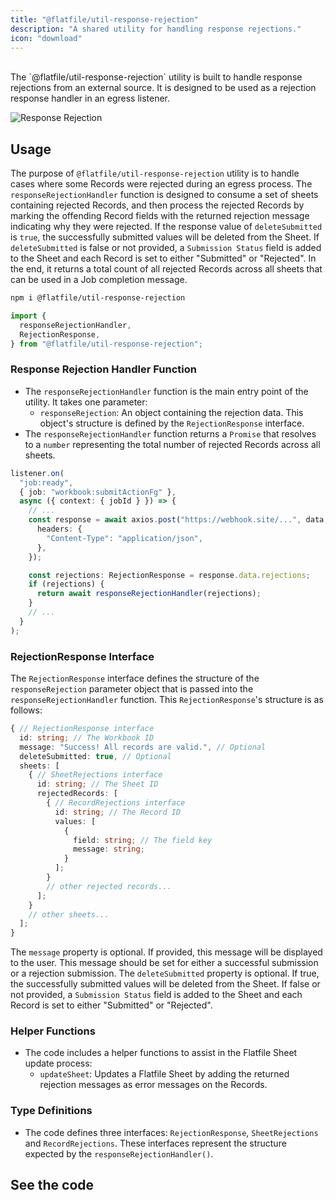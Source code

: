 ```yaml
---
title: "@flatfile/util-response-rejection"
description: "A shared utility for handling response rejections."
icon: "download"
---
```


<CardGroup cols={1}>
  <Card title="@flatfile/util-response-rejection" icon="download">
    <br />
    The `@flatfile/util-response-rejection` utility is built to handle response rejections
    from an external source. It is designed to be used as a rejection response handler
    in an egress listener.
  </Card>
</CardGroup>

![Response Rejection](../../images/guides/plugins/response_rejection.png)

## Usage

The purpose of `@flatfile/util-response-rejection` utility is to handle cases where some Records
were rejected during an egress process. The `responseRejectionHandler` function is designed to
consume a set of sheets containing rejected Records, and then process the rejected Records by
marking the offending Record fields with the returned rejection message indicating why they were
rejected. If the response value of `deleteSubmitted` is `true`, the successfully submitted values
will be deleted from the Sheet. If `deleteSubmitted` is false or not provided, a `Submission Status`
field is added to the Sheet and each Record is set to either "Submitted" or "Rejected". In the end,
it returns a total count of all rejected Records across all sheets that can be used in a Job
completion message.

```bash install
npm i @flatfile/util-response-rejection
```

```ts import
import {
  responseRejectionHandler,
  RejectionResponse,
} from "@flatfile/util-response-rejection";
```

### **Response Rejection Handler Function**

- The `responseRejectionHandler` function is the main entry point of the utility. It takes one parameter:
  - `responseRejection`: An object containing the rejection data. This object's structure is defined by the `RejectionResponse` interface.
- The `responseRejectionHandler` function returns a `Promise` that resolves to a `number` representing the total number of rejected Records across all sheets.

```ts
listener.on(
  "job:ready",
  { job: "workbook:submitActionFg" },
  async ({ context: { jobId } }) => {
    // ...
    const response = await axios.post("https://webhook.site/...", data, {
      headers: {
        "Content-Type": "application/json",
      },
    });

    const rejections: RejectionResponse = response.data.rejections;
    if (rejections) {
      return await responseRejectionHandler(rejections);
    }
    // ...
  }
);
```

### **RejectionResponse Interface**

The `RejectionResponse` interface defines the structure of the `responseRejection` parameter object that is passed into the `responseRejectionHandler` function. This `RejectionResponse`'s structure is as follows:

```ts
{ // RejectionResponse interface
  id: string; // The Workbook ID
  message: "Success! All records are valid.", // Optional
  deleteSubmitted: true, // Optional
  sheets: [
    { // SheetRejections interface
      id: string; // The Sheet ID
      rejectedRecords: [
        { // RecordRejections interface
          id: string; // The Record ID
          values: [
            {
              field: string; // The field key
              message: string;
            }
          ];
        }
        // other rejected records...
      ];
    }
    // other sheets...
  ];
}
```

The `message` property is optional. If provided, this message will be displayed to the user. This message should be set for either a successful submission or a rejection submission.
The `deleteSubmitted` property is optional. If true, the successfully submitted values will be deleted from the Sheet. If false or not provided, a `Submission Status` field is added to the Sheet and each Record is set to either "Submitted" or "Rejected".

### **Helper Functions**

- The code includes a helper functions to assist in the Flatfile Sheet update process:
  - `updateSheet`: Updates a Flatfile Sheet by adding the returned rejection messages as error messages on the Records.

### **Type Definitions**

- The code defines three interfaces: `RejectionResponse`, `SheetRejections` and `RecordRejections`. These interfaces represent the structure expected by the `responseRejectionHandler()`.

## See the code

<CardGroup cols={2}>
  <Card
    title="@flatfile/util-response-rejection"
    href="https://github.com/FlatFilers/flatfile-plugins/tree/main/utils/response-rejection"
    icon="github"
  ></Card>
</CardGroup>
